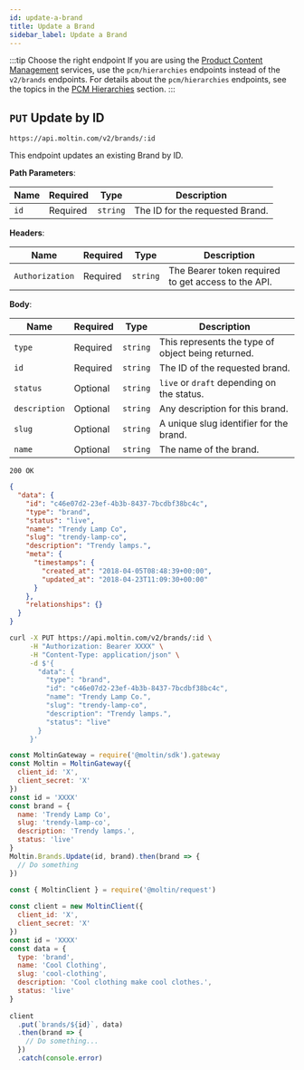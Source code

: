 ```yaml
---
id: update-a-brand
title: Update a Brand
sidebar_label: Update a Brand
---
```


:::tip Choose the right endpoint
If you are using the [Product Content Management](../../../concepts/product-content-management.md) services, use the `pcm/hierarchies` endpoints instead of the `v2/brands` endpoints. For details about the `pcm/hierarchies` endpoints, see the topics in the [PCM Hierarchies](../../pcm/hierarchies/index.md) section.
:::

## `PUT` Update by ID

```http
https://api.moltin.com/v2/brands/:id
```

This endpoint updates an existing Brand by ID.

<!--DOCUSAURUS_CODE_TABS-->

<!-- Request -->

**Path Parameters**:

| Name | Required | Type | Description |
| --- | --- | --- | --- |
| `id` | Required | `string` | The ID for the requested Brand. |

**Headers**:

| Name | Required | Type | Description |
| --- | --- | --- | --- |
| `Authorization` | Required | `string` | The Bearer token required to get access to the API. |

**Body**:

| Name | Required | Type | Description |
| --- | --- | --- | --- |
| `type` | Required | `string` | This represents the type of object being returned. |
| `id` | Required | `string` | The ID of the requested brand. |
| `status` | Optional | `string` | `live` or `draft` depending on the status. |
| `description` | Optional | `string` | Any description for this brand. |
| `slug` | Optional | `string` | A unique slug identifier for the brand. |
| `name` | Optional | `string` | The name of the brand. |


<!-- Response -->

`200 OK`

```json
{
  "data": {
    "id": "c46e07d2-23ef-4b3b-8437-7bcdbf38bc4c",
    "type": "brand",
    "status": "live",
    "name": "Trendy Lamp Co",
    "slug": "trendy-lamp-co",
    "description": "Trendy lamps.",
    "meta": {
      "timestamps": {
        "created_at": "2018-04-05T08:48:39+00:00",
        "updated_at": "2018-04-23T11:09:30+00:00"
      }
    },
    "relationships": {}
  }
}
```

<!--END_DOCUSAURUS_CODE_TABS-->

<!--DOCUSAURUS_CODE_TABS-->

<!--cURL-->

```bash
curl -X PUT https://api.moltin.com/v2/brands/:id \
     -H "Authorization: Bearer XXXX" \
     -H "Content-Type: application/json" \
     -d $'{
       "data": {
         "type": "brand",
         "id": "c46e07d2-23ef-4b3b-8437-7bcdbf38bc4c",
         "name": "Trendy Lamp Co.",
         "slug": "trendy-lamp-co",
         "description": "Trendy lamps.",
         "status": "live"
       }
     }'
```

<!--JavaScript SDK-->

```javascript
const MoltinGateway = require('@moltin/sdk').gateway
const Moltin = MoltinGateway({
  client_id: 'X',
  client_secret: 'X'
})
const id = 'XXXX'
const brand = {
  name: 'Trendy Lamp Co',
  slug: 'trendy-lamp-co',
  description: 'Trendy lamps.',
  status: 'live'
}
Moltin.Brands.Update(id, brand).then(brand => {
  // Do something
})
```

<!--Node.js SDK-->

```javascript
const { MoltinClient } = require('@moltin/request')
​
const client = new MoltinClient({
  client_id: 'X',
  client_secret: 'X'
})
const id = 'XXXX'​
const data = {
  type: 'brand',
  name: 'Cool Clothing',
  slug: 'cool-clothing',
  description: 'Cool clothing make cool clothes.',
  status: 'live'
}
​
client
  .put(`brands/${id}`, data)
  .then(brand => {
    // Do something...
  })
  .catch(console.error)
```

<!--END_DOCUSAURUS_CODE_TABS-->
